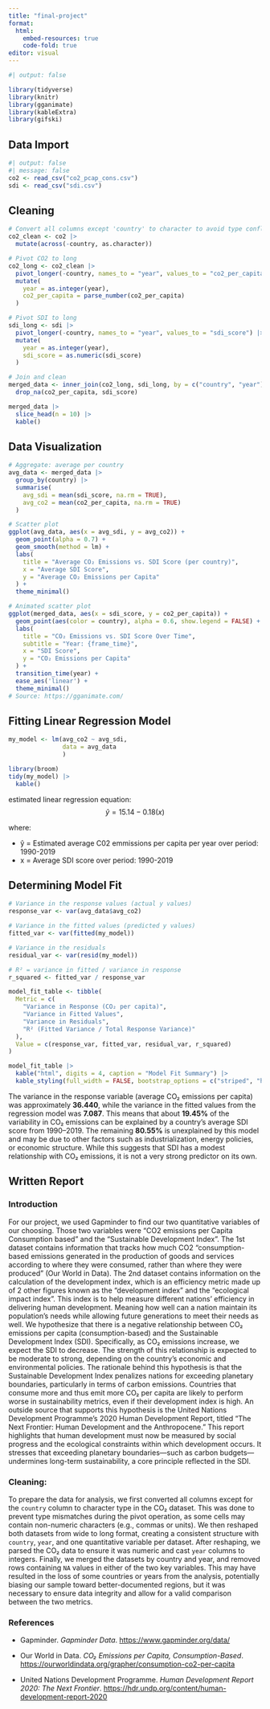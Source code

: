 ```yaml
---
title: "final-project"
format:
  html:
    embed-resources: true
    code-fold: true
editor: visual
---
```


```r
#| output: false

library(tidyverse)
library(knitr)
library(gganimate)
library(kableExtra)
library(gifski)
```

## Data Import

```r
#| output: false
#| message: false
co2 <- read_csv("co2_pcap_cons.csv")
sdi <- read_csv("sdi.csv")
```

## Cleaning

```r
# Convert all columns except 'country' to character to avoid type conflicts
co2_clean <- co2 |>
  mutate(across(-country, as.character))

# Pivot CO2 to long
co2_long <- co2_clean |>
  pivot_longer(-country, names_to = "year", values_to = "co2_per_capita") |>
  mutate(
    year = as.integer(year),
    co2_per_capita = parse_number(co2_per_capita)
  )

# Pivot SDI to long
sdi_long <- sdi |>
  pivot_longer(-country, names_to = "year", values_to = "sdi_score") |>
  mutate(
    year = as.integer(year),
    sdi_score = as.numeric(sdi_score)
  )
```

```r
# Join and clean
merged_data <- inner_join(co2_long, sdi_long, by = c("country", "year")) |>
  drop_na(co2_per_capita, sdi_score)

merged_data |>
  slice_head(n = 10) |>
  kable()
```

## Data Visualization

```r
# Aggregate: average per country
avg_data <- merged_data |>
  group_by(country) |>
  summarise(
    avg_sdi = mean(sdi_score, na.rm = TRUE),
    avg_co2 = mean(co2_per_capita, na.rm = TRUE)
  )

# Scatter plot
ggplot(avg_data, aes(x = avg_sdi, y = avg_co2)) +
  geom_point(alpha = 0.7) +
  geom_smooth(method = lm) +
  labs(
    title = "Average CO₂ Emissions vs. SDI Score (per country)",
    x = "Average SDI Score",
    y = "Average CO₂ Emissions per Capita"
  ) +
  theme_minimal()
```

```r
# Animated scatter plot
ggplot(merged_data, aes(x = sdi_score, y = co2_per_capita)) +
  geom_point(aes(color = country), alpha = 0.6, show.legend = FALSE) +
  labs(
    title = "CO₂ Emissions vs. SDI Score Over Time",
    subtitle = "Year: {frame_time}",
    x = "SDI Score",
    y = "CO₂ Emissions per Capita"
  ) +
  transition_time(year) +
  ease_aes('linear') +
  theme_minimal()
# Source: https://gganimate.com/
```

## Fitting Linear Regression Model

```r
my_model <- lm(avg_co2 ~ avg_sdi, 
               data = avg_data
               )

library(broom)
tidy(my_model) |> 
  kable()
```

estimated linear regression equation: $$ŷ = 15.14 - 0.18(x)$$

where:

-   ŷ = Estimated average C02 emmissions per capita per year over period: 1990-2019
-   x = Average SDI score over period: 1990-2019

## Determining Model Fit

```r
# Variance in the response values (actual y values)
response_var <- var(avg_data$avg_co2)

# Variance in the fitted values (predicted y values)
fitted_var <- var(fitted(my_model))

# Variance in the residuals
residual_var <- var(resid(my_model))

# R² = variance in fitted / variance in response
r_squared <- fitted_var / response_var
```

```r
model_fit_table <- tibble(
  Metric = c(
    "Variance in Response (CO₂ per capita)",
    "Variance in Fitted Values",
    "Variance in Residuals",
    "R² (Fitted Variance / Total Response Variance)"
  ),
  Value = c(response_var, fitted_var, residual_var, r_squared)
)

model_fit_table |>
  kable("html", digits = 4, caption = "Model Fit Summary") |>
  kable_styling(full_width = FALSE, bootstrap_options = c("striped", "hover"))
```

The variance in the response variable (average CO₂ emissions per capita) was approximately **36.440**, while the variance in the fitted values from the regression model was **7.087**. This means that about **19.45%** of the variability in CO₂ emissions can be explained by a country's average SDI score from 1990–2019. The remaining **80.55%** is unexplained by this model and may be due to other factors such as industrialization, energy policies, or economic structure. While this suggests that SDI has a modest relationship with CO₂ emissions, it is not a very strong predictor on its own.

## Written Report

### Introduction

For our project, we used Gapminder to find our two quantitative variables of our choosing. Those two variables were “CO2 emissions per Capita Consumption based” and the “Sustainable Development Index”. The 1st dataset contains information that tracks how much CO2 “consumption-based emissions generated in the production of goods and services according to where they were consumed, rather than where they were produced” (Our World in Data). The 2nd dataset contains information on the calculation of the development index, which is an efficiency metric made up of 2 other figures known as the “development index” and the “ecological impact index”. This index is to help measure different nations' efficiency in delivering human development. Meaning how well can a nation maintain its population's needs while allowing future generations to meet their needs as well. We hypothesize that there is a negative relationship between CO₂ emissions per capita (consumption-based) and the Sustainable Development Index (SDI). Specifically, as CO₂ emissions increase, we expect the SDI to decrease. The strength of this relationship is expected to be moderate to strong, depending on the country's economic and environmental policies. The rationale behind this hypothesis is that the Sustainable Development Index penalizes nations for exceeding planetary boundaries, particularly in terms of carbon emissions. Countries that consume more and thus emit more CO₂ per capita are likely to perform worse in sustainability metrics, even if their development index is high. An outside source that supports this hypothesis is the United Nations Development Programme's 2020 Human Development Report, titled "The Next Frontier: Human Development and the Anthropocene." This report highlights that human development must now be measured by social progress and the ecological constraints within which development occurs. It stresses that exceeding planetary boundaries—such as carbon budgets—undermines long-term sustainability, a core principle reflected in the SDI.

### Cleaning:

To prepare the data for analysis, we first converted all columns except for the `country` column to character type in the CO₂ dataset. This was done to prevent type mismatches during the pivot operation, as some cells may contain non-numeric characters (e.g., commas or units). We then reshaped both datasets from wide to long format, creating a consistent structure with `country`, `year`, and one quantitative variable per dataset. After reshaping, we parsed the CO₂ data to ensure it was numeric and cast `year` columns to integers. Finally, we merged the datasets by country and year, and removed rows containing `NA` values in either of the two key variables. This may have resulted in the loss of some countries or years from the analysis, potentially biasing our sample toward better-documented regions, but it was necessary to ensure data integrity and allow for a valid comparison between the two metrics.\

### **References**

-   Gapminder. *Gapminder Data*. <https://www.gapminder.org/data/>

-   Our World in Data. *CO₂ Emissions per Capita, Consumption-Based*. <https://ourworldindata.org/grapher/consumption-co2-per-capita>

-   United Nations Development Programme. *Human Development Report 2020: The Next Frontier*. <https://hdr.undp.org/content/human-development-report-2020>
